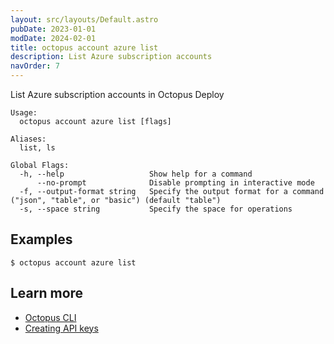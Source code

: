 ```yaml
---
layout: src/layouts/Default.astro
pubDate: 2023-01-01
modDate: 2024-02-01
title: octopus account azure list
description: List Azure subscription accounts
navOrder: 7
---
```


List Azure subscription accounts in Octopus Deploy

```
Usage:
  octopus account azure list [flags]

Aliases:
  list, ls

Global Flags:
  -h, --help                   Show help for a command
      --no-prompt              Disable prompting in interactive mode
  -f, --output-format string   Specify the output format for a command ("json", "table", or "basic") (default "table")
  -s, --space string           Specify the space for operations

```

## Examples

<SamplesInstance />

```
$ octopus account azure list

```

## Learn more

- [Octopus CLI](/docs/octopus-rest-api/cli)
- [Creating API keys](/docs/octopus-rest-api/how-to-create-an-api-key)